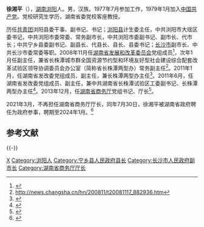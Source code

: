 '''徐湘平'''（{{bd|1961年|1月||catIdx=X徐}}），[[湖南|湖南]][[浏阳|浏阳]]人。男，汉族。1977年7月参加工作，1979年1月加入[[中国共产党|中国共产党]]。党校研究生学历，湖南省委党校客座教授。

历任[[中國共產主義青年團|共青团]]浏阳县委干事、副书记、书记；[[浏阳县|浏阳县]]计生委主任，中共浏阳市大瑶区委书记，中共浏阳市委常委、常务副市长，中共浏阳市委副书记、副市长、代市长；中共宁乡县委副书记、副县长、代县长、县长、县委书记；[[长沙市|长沙市]]副市长、中共长沙市委常委等职。2008年11月任[[湖南省发展和改革委员会|湖南省发展和改革委员会]]党组成员<ref>{{Cite web |url=http://news.qq.com/a/20090227/001251.htm |title=存档副本 |access-date=2012-02-04 |archive-date=2015-12-08 |archive-url=https://web.archive.org/web/20151208100020/http://news.qq.com/a/20090227/001251.htm }}</ref>，次年1月任副主任，兼省长株潭城市群全国资源节约型和环境友好型社会建设综合配套改革试验区领导协调委员会办公室（简称省长株潭两型办）常务副主任<ref>http://news.changsha.cn/hn/200811/t20081117_882936.htm{{dead link|date=2018年2月 |bot=InternetArchiveBot |fix-attempted=yes }}</ref>。2011年1月，任湖南省发改委党组成员、副主任，兼长株潭两型办主任<ref>{{cite web |url=http://www.lusong.gov.cn/news/20110908/164302.shtml |title=存档副本 |accessdate=2012-02-04 |deadurl=yes |archiveurl=https://web.archive.org/web/20111103041651/http://www.lusong.gov.cn/news/20110908/164302.shtml |archivedate=2011-11-03 }}</ref>。2011年6月，任湖南省发改委党组成员、副主任，兼中共湖南省长株潭试验区工委副书记、长株潭两型办主任<ref>{{Cite web |url=http://hunan.voc.com.cn/article/201107/20110704084829889.html |title=存档副本 |access-date=2012-02-04 |archive-date=2019-08-22 |archive-url=https://web.archive.org/web/20190822072047/http://hunan.voc.com.cn/article/201107/20110704084829889.html }}</ref>。2013年12月，任[[湖南省商务厅|湖南省商务厅]]党组书记、厅长<ref>{{cite news|title=徐湘平任湖南省商务厅党组书记、提名厅长|url=http://district.ce.cn/newarea/sddy/201312/20/t20131220_1962216.shtml|accessdate=2016-05-27|newspaper=中国经济网|archive-date=2020-02-01|archive-url=https://web.archive.org/web/20200201182259/http://district.ce.cn/newarea/sddy/201312/20/t20131220_1962216.shtml}}</ref>。

2021年3月，不再担任湖南省商务厅厅长，同年7月30日，徐湘平被湖南省政府聘任为政府参事，聘期至2024年1月。<ref>{{cite web |url=https://www.hunan.gov.cn/hnszf/xxgk/tzgg/swszf/202107/t20210730_20024021.html |author=[[湖南省人民政府|湖南省人民政府]] |title=湖南省人民政府关于聘任王群等17名同志为省人民政府参事的通知 |accessdate=2021-07-30 |archive-date=2021-08-13 |archive-url=https://web.archive.org/web/20210813175428/http://www.hunan.gov.cn/hnszf/xxgk/tzgg/swszf/202107/t20210730_20024021.html |dead-url=no }}</ref>

== 参考文献 ==
{{reflist}}

{{-}}
{{start box}}
{{s-gov|prc}}
{{s-before|[[谢建辉_(1961年)|谢建辉]]}}
{{s-title|[[湖南省商务厅|湖南省商务厅]]厅长|2013年12月－2021年3月}}
{{s-after|[[陈恢清|陈恢清]]}}
{{s-before|[[周岳云|周岳云]]}}
{{s-title|[[宁乡市人民政府|宁乡县人民政府]]县长|1999年12月－2000年10月}}
{{s-after|[[虢正贵|虢正贵]]}}
{{s-before|[[欧代明|欧代明]]}}
{{s-title|[[浏阳市人民政府|浏阳市人民政府]]市长|1997年8月－1999年12月}}
{{s-after|[[李科明|李科明]]}}
{{s-ppo|cpc}}
{{s-before|[[袁观清|袁观清]]}}
{{s-title|[[中国共产党宁乡市委员会|中国共产党宁乡县委员会]]书记|2000年10月－2004年2月}}
{{s-after|[[虢正贵|虢正贵]]}}
{{end box}}

{{Authority control}}
{{DEFAULTSORT:Xu}}
[[Category:徐姓|X]]
[[Category:浏阳人|Category:浏阳人]]
[[Category:宁乡县人民政府县长|Category:宁乡县人民政府县长]]
[[Category:长沙市人民政府副市长|Category:长沙市人民政府副市长]]
[[Category:湖南省商务厅厅长|Category:湖南省商务厅厅长]]